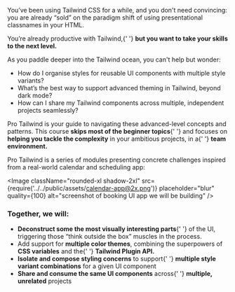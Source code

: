 You’ve been using Tailwind CSS for a while, and you don't need convincing: you are already “sold” on the paradigm shift of using presentational classnames in your HTML.

You’re already productive with Tailwind,{' '} **but you want to take your skills to the next level.**

As you paddle deeper into the Tailwind ocean, you can't help but wonder:

<div className="prose-li:marker:content-['?'] prose-li:marker:text-brand-red prose-li:marker:font-bold prose-li:marker:font-heading sm:prose-ul:pl-2 sm:prose-li:pl-5 prose-ul:pl-2 prose-li:pl-5">

- How do I organise styles for reusable UI components with multiple style variants?
- What’s the best way to support advanced theming in Tailwind, beyond dark mode?
- How can I share my Tailwind components across multiple, independent projects seamlessly?

</div>

Pro Tailwind is your guide to navigating these advanced-level concepts and patterns. This course **skips most of the beginner topics**{' '} and focuses on **helping you tackle the complexity** in your ambitious projects, in a{' '} **team environment.**

Pro Tailwind is a series of modules presenting concrete challenges inspired from a real-world calendar and scheduling app:

<Image
  className="rounded-xl shadow-2xl"
  src={require('../../public/assets/calendar-app@2x.png')}
  placeholder="blur"
  quality={100}
  alt="screenshot of booking UI app we will be building"
/>

### Together, we will:

<div className="prose-li:marker:content-['✓'] prose-li:marker:text-emerald-600 prose-li:marker:font-bold prose-li:marker:font-heading sm:prose-ul:pl-4 sm:prose-li:pl-5 prose-ul:pl-4 prose-li:pl-5">

- **Deconstruct some the most visually interesting parts**{' '} of the UI, triggering those “think outside the box” muscles in the process.
- Add support for **multiple color themes**, combining the superpowers of **CSS variables** and the{' '} **Tailwind Plugin API.**
- **Isolate and compose styling concerns** to support{' '} **multiple style variant combinations** for a given UI component
- **Share and consume the same UI components** across{' '} **multiple, unrelated** projects

</div>

